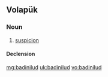 ==Volapük==

===Noun===
{{vo-noun}}

# [[suspicion]]

====Declension====
{{vo-decl-noun}}

[[mg:badinilud]]
[[uk:badinilud]]
[[vo:badinilud]]